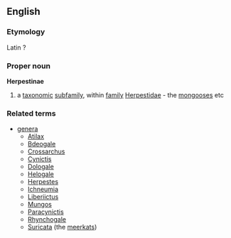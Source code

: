 ==English==
===Etymology===
Latin ?
===Proper noun===
{{wikipedia}}
'''Herpestinae'''
#a [[taxonomic]] [[subfamily]], within [[family]] [[Herpestidae]] - the [[mongoose]]s etc
===Related terms===
{{wikispecies|Herpestinae}}
*[[genera]]
**[[Atilax]]
**[[Bdeogale]]
**[[Crossarchus]]
**[[Cynictis]]
**[[Dologale]]
**[[Helogale]]
**[[Herpestes]]
**[[Ichneumia]]
**[[Liberiictus]]
**[[Mungos]]
**[[Paracynictis]]
**[[Rhynchogale]]
**[[Suricata]] (the [[meerkat]]s)